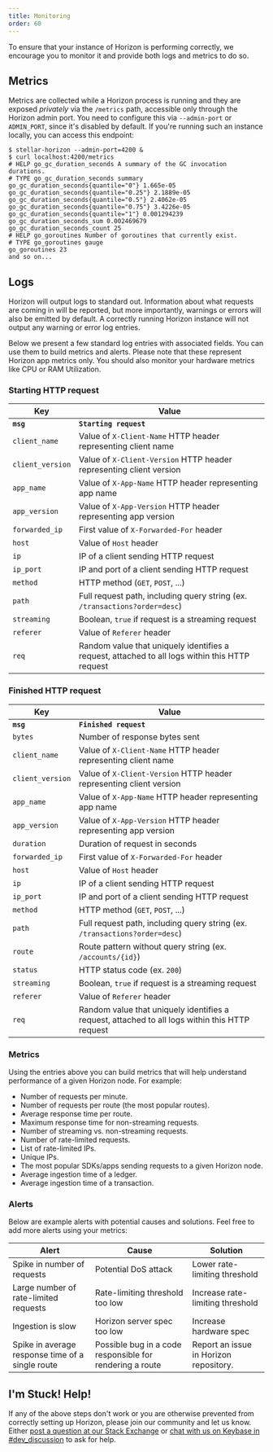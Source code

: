 ```yaml
---
title: Monitoring
order: 60
---
```



To ensure that your instance of Horizon is performing correctly, we encourage you to monitor it and provide both logs and metrics to do so.


## Metrics

Metrics are collected while a Horizon process is running and they are exposed *privately* via the `/metrics` path, accessible only through the Horizon admin port. You need to configure this via `--admin-port` or `ADMIN_PORT`, since it's disabled by default. If you're running such an instance locally, you can access this endpoint:

<CodeExample>

```
$ stellar-horizon --admin-port=4200 &
$ curl localhost:4200/metrics
# HELP go_gc_duration_seconds A summary of the GC invocation durations.
# TYPE go_gc_duration_seconds summary
go_gc_duration_seconds{quantile="0"} 1.665e-05
go_gc_duration_seconds{quantile="0.25"} 2.1889e-05
go_gc_duration_seconds{quantile="0.5"} 2.4062e-05
go_gc_duration_seconds{quantile="0.75"} 3.4226e-05
go_gc_duration_seconds{quantile="1"} 0.001294239
go_gc_duration_seconds_sum 0.002469679
go_gc_duration_seconds_count 25
# HELP go_goroutines Number of goroutines that currently exist.
# TYPE go_goroutines gauge
go_goroutines 23
and so on...
```

</CodeExample>


## Logs
Horizon will output logs to standard out. Information about what requests are coming in will be reported, but more importantly, warnings or errors will also be emitted by default. A correctly running Horizon instance will not output any warning or error log entries.

Below we present a few standard log entries with associated fields. You can use them to build metrics and alerts. Please note that these represent Horizon app metrics only. You should also monitor your hardware metrics like CPU or RAM Utilization.

### Starting HTTP request

| Key | Value |
| --- | ----- |
| **`msg`** | **`Starting request`** |
| `client_name` | Value of `X-Client-Name` HTTP header representing client name |
| `client_version` | Value of `X-Client-Version` HTTP header representing client version |
| `app_name` | Value of `X-App-Name` HTTP header representing app name |
| `app_version` | Value of `X-App-Version` HTTP header representing app version |
| `forwarded_ip` | First value of `X-Forwarded-For` header |
| `host` | Value of `Host` header |
| `ip` | IP of a client sending HTTP request |
| `ip_port` | IP and port of a client sending HTTP request |
| `method` | HTTP method (`GET`, `POST`, ...) |
| `path` | Full request path, including query string (ex. `/transactions?order=desc`) |
| `streaming` | Boolean, `true` if request is a streaming request |
| `referer` | Value of `Referer` header |
| `req` | Random value that uniquely identifies a request, attached to all logs within this HTTP request |

### Finished HTTP request

| Key | Value |
| --- | ----- |
| **`msg`** | **`Finished request`** |
| `bytes` | Number of response bytes sent |
| `client_name` | Value of `X-Client-Name` HTTP header representing client name |
| `client_version` | Value of `X-Client-Version` HTTP header representing client version |
| `app_name` | Value of `X-App-Name` HTTP header representing app name |
| `app_version` | Value of `X-App-Version` HTTP header representing app version |
| `duration` | Duration of request in seconds |
| `forwarded_ip` | First value of `X-Forwarded-For` header |
| `host` | Value of `Host` header |
| `ip` | IP of a client sending HTTP request |
| `ip_port` | IP and port of a client sending HTTP request |
| `method` | HTTP method (`GET`, `POST`, ...) |
| `path` | Full request path, including query string (ex. `/transactions?order=desc`) |
| `route` | Route pattern without query string (ex. `/accounts/{id}`) |
| `status` | HTTP status code (ex. `200`) |
| `streaming` | Boolean, `true` if request is a streaming request |
| `referer` | Value of `Referer` header |
| `req` | Random value that uniquely identifies a request, attached to all logs within this HTTP request |

### Metrics

Using the entries above you can build metrics that will help understand performance of a given Horizon node. For example:

- Number of requests per minute.
- Number of requests per route (the most popular routes).
- Average response time per route.
- Maximum response time for non-streaming requests.
- Number of streaming vs. non-streaming requests.
- Number of rate-limited requests.
- List of rate-limited IPs.
- Unique IPs.
- The most popular SDKs/apps sending requests to a given Horizon node.
- Average ingestion time of a ledger.
- Average ingestion time of a transaction.

### Alerts

Below are example alerts with potential causes and solutions. Feel free to add more alerts using your metrics:

| Alert | Cause | Solution |
| ----- | ----- | -------- |
| Spike in number of requests | Potential DoS attack | Lower rate-limiting threshold |
| Large number of rate-limited requests | Rate-limiting threshold too low | Increase rate-limiting threshold |
| Ingestion is slow | Horizon server spec too low | Increase hardware spec |
| Spike in average response time of a single route | Possible bug in a code responsible for rendering a route | Report an issue in Horizon repository. |


## I'm Stuck! Help!

If any of the above steps don't work or you are otherwise prevented from correctly setting up Horizon, please join our community and let us know. Either [post a question at our Stack Exchange](https://stellar.stackexchange.com/) or [chat with us on Keybase in #dev_discussion](https://keybase.io/team/stellar.public) to ask for help.
